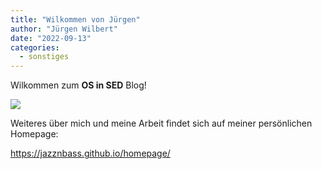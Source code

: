```yaml
---
title: "Wilkommen von Jürgen"
author: "Jürgen Wilbert"
date: "2022-09-13"
categories:
  - sonstiges
---
```


Wilkommen zum **OS in SED** Blog!

![](images/paste-37E60745.png)

Weiteres über mich und meine Arbeit findet sich auf meiner persönlichen Homepage:

<https://jazznbass.github.io/homepage/>
